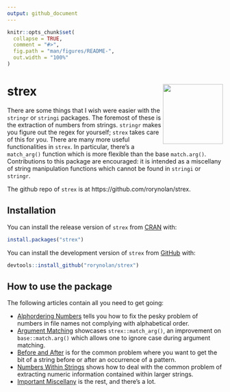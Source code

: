 ```yaml
---
output: github_document
---
```


<!-- index.md is generated from index.Rmd. Please edit that file -->

```r
knitr::opts_chunk$set(
  collapse = TRUE,
  comment = "#>",
  fig.path = "man/figures/README-",
  out.width = "100%"
)
```
# strex <img src="man/figures/logo.png" align="right" height=140/>

There are some things that I wish were easier with the `stringr` or `stringi` packages. The foremost of these is the extraction of numbers from strings. `stringr` makes you figure out the regex for yourself; `strex` takes care of this for you. There are many more useful functionalities in `strex`. In particular, there's a `match_arg()` function which is more flexible than the base `match.arg()`. Contributions to this package are encouraged: it is intended as a miscellany of string manipulation functions which cannot be found in `stringi` or `stringr`.

The github repo of `strex` is at https://github.com/rorynolan/strex.

## Installation

You can install the release version of `strex` from [CRAN](https://CRAN.R-project.org) with:

```r
install.packages("strex")
```

You can install the development version of `strex` from [GitHub](https://github.com/rorynolan/strex/) with:

```r
devtools::install_github("rorynolan/strex")
```


## How to use the package

The following articles contain all you need to get going:

* [Alphordering Numbers](https://rorynolan.github.io/strex/articles/alphordering-numbers.html) tells you how to fix the pesky problem of numbers in file names not complying with alphabetical order.
* [Argument Matching](https://rorynolan.github.io/strex/articles/argument-matching.html) showcases `strex::match_arg()`, an improvement on `base::match.arg()` which allows one to ignore case during argument matching.
* [Before and After](https://rorynolan.github.io/strex/articles/before-and-after.html) is for the common problem where you want to get the bit of a string before or after an occurrence of a pattern.
* [Numbers Within Strings](https://rorynolan.github.io/strex/articles/numbers-in-strings.html) shows how to deal with the common problem of extracting numeric information contained within larger strings.
* [Important Miscellany](https://rorynolan.github.io/strex/articles/important-miscellany.html) is the rest, and there's a lot.
